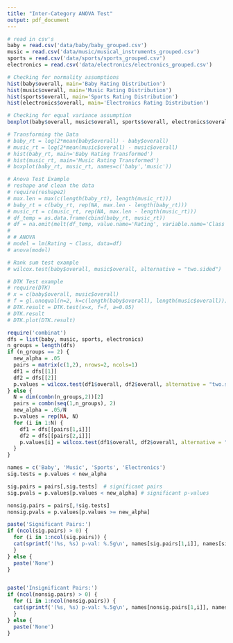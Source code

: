 ```yaml
---
title: "Inter-Category ANOVA Test"
output: pdf_document
---
```


```r
# read in csv's
baby = read.csv('data/baby/baby_grouped.csv')
music = read.csv('data/music/musical_instruments_grouped.csv')
sports = read.csv('data/sports/sports_grouped.csv')
electronics = read.csv('data/electronics/electronics_grouped.csv')
```

```r
# Checking for normality assumptions
hist(baby$overall, main='Baby Rating Distribution')
hist(music$overall, main='Music Rating Distribution')
hist(sports$overall, main='Sports Rating Distribution')
hist(electronics$overall, main='Electronics Rating Distribution')
```

```r
# Checking for equal variance assumption
boxplot(baby$overall, music$overall, sports$overall, electronics$overall, names=c('baby','music', 'sports', 'electronics'))
```

```r
# Transforming the Data
# baby_rt = log(2*mean(baby$overall) - baby$overall)
# music_rt = log(2*mean(music$overall) - music$overall)
# hist(baby_rt, main='Baby Rating Transformed')
# hist(music_rt, main='Music Rating Transformed')
# boxplot(baby_rt, music_rt, names=c('baby','music'))
```

```r
# Anova Test Example
# reshape and clean the data
# require(reshape2)
# max.len = max(c(length(baby_rt), length(music_rt)))
# baby_rt = c(baby_rt, rep(NA, max.len - length(baby_rt)))
# music_rt = c(music_rt, rep(NA, max.len - length(music_rt)))
# df_temp = as.data.frame(cbind(baby_rt, music_rt))
# df = na.omit(melt(df_temp, value.name='Rating', variable.name='Class'))
# 
# # ANOVA
# model = lm(Rating ~ Class, data=df)
# anova(model)
```


```r
# Rank sum test example
# wilcox.test(baby$overall, music$overall, alternative = "two.sided")
```

```r
# DTK Test example
# require(DTK)
# x = c(baby$overall, music$overall)
# f = gl.unequal(n=2, k=c(length(baby$overall), length(music$overall)))
# DTK.result = DTK.test(x=x, f=f, a=0.05)
# DTK.result
# DTK.plot(DTK.result)
```

```r
require('combinat')
dfs = list(baby, music, sports, electronics)
n_groups = length(dfs)
if (n_groups == 2) {
  new_alpha = .05
  pairs = matrix(c(1,2), nrows=2, ncols=1)
  df1 = dfs[[1]]
  df2 = dfs[[2]]
  p.values = wilcox.test(df1$overall, df2$overall, alternative = "two.sided")$p.val
} else {
  N = dim(combn(n_groups,2))[2]
  pairs = combn(seq(1,n_groups), 2)
  new_alpha = .05/N
  p.values = rep(NA, N)
  for (i in 1:N) {
    df1 = dfs[[pairs[1,i]]]
    df2 = dfs[[pairs[2,i]]]
    p.values[i] = wilcox.test(df1$overall, df2$overall, alternative = "two.sided")$p.val
  }
}

names = c('Baby', 'Music', 'Sports', 'Electronics')
sig.tests = p.values < new_alpha

sig.pairs = pairs[,sig.tests]  # significant pairs
sig.pvals = p.values[p.values < new_alpha] # significant p-values

nonsig.pairs = pairs[,!sig.tests]
nonsig.pvals = p.values[p.values >= new_alpha]

paste('Significant Pairs:')
if (ncol(sig.pairs) > 0) {
  for (i in 1:ncol(sig.pairs)) {
  cat(sprintf('(%s, %s) p-val: %.5g\n', names[sig.pairs[1,i]], names[sig.pairs[2,i]], sig.pvals[i]))
  }
} else {
  paste('None')
}


paste('Insignificant Pairs:')
if (ncol(nonsig.pairs) > 0) {
  for (i in 1:ncol(nonsig.pairs)) {
  cat(sprintf('(%s, %s) p-val: %.5g\n', names[nonsig.pairs[1,i]], names[nonsig.pairs[2,i]], nonsig.pvals[i]))
  }
} else {
  paste('None')
}

```


